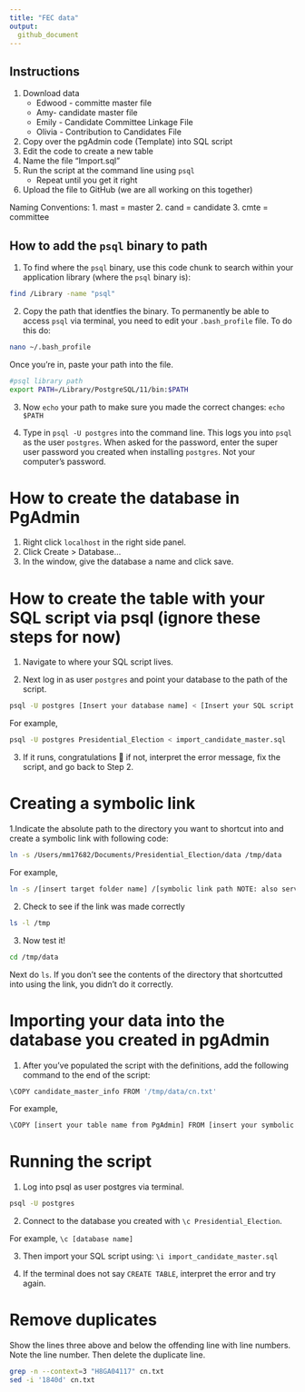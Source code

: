 ```yaml
---
title: "FEC data"
output:
  github_document
---
```


## Instructions
1. Download data 
    - Edwood - committe master file 
    - Amy- candidate master file 
    - Emily - Candidate Committee Linkage File 
    - Olivia - Contribution to Candidates File 
 2. Copy over the pgAdmin code (Template) into SQL script 
 3. Edit the code to create a new table
 5. Name the file "Import.sql"
 4. Run the script at the command line using `psql`
    - Repeat until you get it right
 6. Upload the file to GitHub (we are all working on this together)

Naming Conventions:
1. mast = master
2. cand = candidate 
3. cmte = committee

##  How to add the `psql` binary to path

1. To find where the `psql` binary, use this code chunk to search within your application library (where the `psql` binary is):

```bash
find /Library -name "psql"
```

2. Copy the path that identfies the binary. To permanently be able to access `psql` via terminal, you need to edit your `.bash_profile` file. To do this do:

```bash
nano ~/.bash_profile
```

Once you're in, paste your path into the file.

```bash
#psql library path
export PATH=/Library/PostgreSQL/11/bin:$PATH
```

3. Now `echo` your path to make sure you made the correct changes: `echo $PATH`

4. Type in `psql -U postgres` into the command line. This logs you into `psql` as the user `postgres`. When asked for the password, enter the super user password you created when installing `postgres`. Not your computer's password. 

# How to create the database in PgAdmin

1. Right click `localhost` in the right side panel.
2. Click Create > Database...
3. In the window, give the database a name and click save.

# How to create the table with your SQL script via psql (ignore these steps for now)

1. Navigate to where your SQL script lives.

2. Next log in as user `postgres` and point your database to the path of the script.

```bash
psql -U postgres [Insert your database name] < [Insert your SQL script name here]
```

For example, 
```bash
psql -U postgres Presidential_Election < import_candidate_master.sql
```

3. If it runs, congratulations 🎉 if not, interpret the error message, fix the script, and go back to Step 2. 

# Creating a symbolic link

1.Indicate the absolute path to the directory you want to shortcut into and create a symbolic link with following code: 

```bash
ln -s /Users/mm17682/Documents/Presidential_Election/data /tmp/data
```

For example, 

```bash
ln -s /[insert target folder name] /[symbolic link path NOTE: also serves as shortcut name]
```

2. Check to see if the link was made correctly
```bash
ls -l /tmp
```

3. Now test it!
```bash
cd /tmp/data
```

Next do `ls`. If you don't see the contents of the directory that shortcutted into using the link, you didn't do it correctly. 

# Importing your data into the database you created in pgAdmin

1. After you've populated the script with the definitions, add the following \COPY command to the end of the script: 

```bash
\COPY candidate_master_info FROM '/tmp/data/cn.txt'
```

For example,

```bash
\COPY [insert your table name from PgAdmin] FROM [insert your symbolic path with your file name at the end]
```

# Running the script

1. Log into psql as user postgres via terminal.

```bash
psql -U postgres 
```

2. Connect to the database you created with `\c Presidential_Election`.

For example, 
`\c [database name]`

3. Then import your SQL script using:
`\i import_candidate_master.sql`

4. If the terminal does not say `CREATE TABLE`, interpret the error and try again. 

# Remove duplicates

Show the lines three above and below the offending line with line numbers. Note the line number. Then delete the duplicate line. 

```bash
grep -n --context=3 "H8GA04117" cn.txt 
sed -i '1840d' cn.txt
```